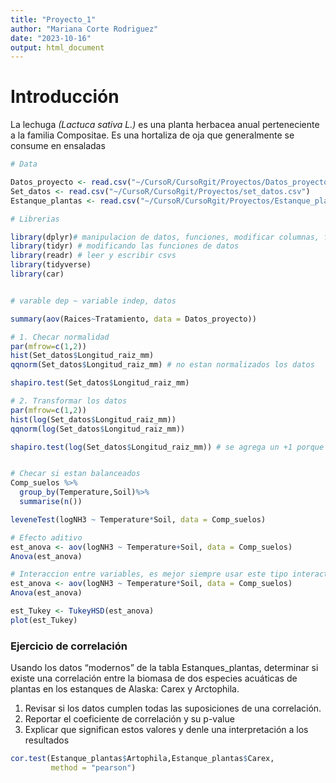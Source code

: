 ```yaml
---
title: "Proyecto_1"
author: "Mariana Corte Rodriguez"
date: "2023-10-16"
output: html_document
---
```

# Introducción

La lechuga _(Lactuca sativa L.)_ es una planta herbacea anual perteneciente a la familia Compositae. Es una hortaliza de oja que generalmente se consume en ensaladas

```r
# Data 

Datos_proyecto <- read.csv("~/CursoR/CursoRgit/Proyectos/Datos_proyecto.csv")
Set_datos <- read.csv("~/CursoR/CursoRgit/Proyectos/set_datos.csv")
Estanque_plantas <- read.csv("~/CursoR/CursoRgit/Proyectos/Estanque_plantas.csv")

# Librerias 

library(dplyr)# manipulacion de datos, funciones, modificar columnas, filtrar, reordenar, calculos, etc.
library(tidyr) # modificando las funciones de datos
library(readr) # leer y escribir csvs
library(tidyverse)
library(car)



```


```r
# varable dep ~ variable indep, datos

summary(aov(Raices~Tratamiento, data = Datos_proyecto))

# 1. Checar normalidad
par(mfrow=c(1,2))
hist(Set_datos$Longitud_raiz_mm)
qqnorm(Set_datos$Longitud_raiz_mm) # no estan normalizados los datos

shapiro.test(Set_datos$Longitud_raiz_mm)

# 2. Transformar los datos 
par(mfrow=c(1,2))
hist(log(Set_datos$Longitud_raiz_mm))
qqnorm(log(Set_datos$Longitud_raiz_mm))

shapiro.test(log(Set_datos$Longitud_raiz_mm)) # se agrega un +1 porque hay valores infinitos y no se pueden sacra log a numeros ceros y al agregar un +1 se esta sumando un 1 a todos los datos a nalizar


# Checar si estan balanceados
Comp_suelos %>%
  group_by(Temperature,Soil)%>%
  summarise(n())

leveneTest(logNH3 ~ Temperature*Soil, data = Comp_suelos)

# Efecto aditivo
est_anova <- aov(logNH3 ~ Temperature+Soil, data = Comp_suelos)
Anova(est_anova)

# Interaccion entre variables, es mejor siempre usar este tipo interactivo
est_anova <- aov(logNH3 ~ Temperature*Soil, data = Comp_suelos)
Anova(est_anova)

est_Tukey <- TukeyHSD(est_anova)
plot(est_Tukey)
```



### Ejercicio de correlación

Usando los datos “modernos” de la tabla Estanques_plantas, determinar si existe una correlación entre la biomasa de dos especies acuáticas de plantas en los estanques de Alaska: Carex y Arctophila.

1. Revisar si los datos cumplen todas las suposiciones de una correlación.
2. Reportar el coeficiente de correlación y su p-value
3. Explicar que significan estos valores y denle una interpretación a los resultados

```r
cor.test(Estanque_plantas$Artophila,Estanque_plantas$Carex,
         method = "pearson")


```


